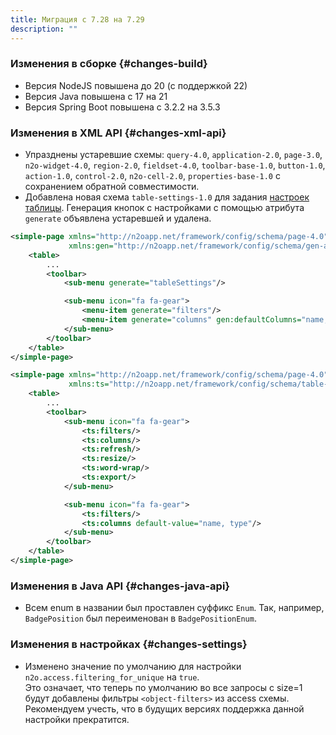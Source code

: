 ```yaml
---
title: Миграция с 7.28 на 7.29
description: ""
---
```


### Изменения в сборке {#changes-build}

- Версия NodeJS повышена до 20 (с поддержкой 22)
- Версия Java повышена с 17 на 21
- Версия Spring Boot повышена с 3.2.2 на 3.5.3

### Изменения в XML API {#changes-xml-api}

- Упразднены устаревшие схемы: `query-4.0`, `application-2.0`, `page-3.0`, `n2o-widget-4.0`, `region-2.0`,
`fieldset-4.0`, `toolbar-base-1.0`, `button-1.0`, `action-1.0`, `control-2.0`, `n2o-cell-2.0`, `properties-base-1.0`
 с сохранением обратной совместимости.
- Добавлена новая схема `table-settings-1.0` для задания [настроек таблицы](../manual/components#table-settings).
Генерация кнопок с настройками с помощью атрибута `generate` объявлена устаревшей и удалена.

```xml title="Пример, как работало в версии 7.28 и ниже"
<simple-page xmlns="http://n2oapp.net/framework/config/schema/page-4.0"
             xmlns:gen="http://n2oapp.net/framework/config/schema/gen-attr">
    <table>
        ...
        <toolbar>
            <sub-menu generate="tableSettings"/>

            <sub-menu icon="fa fa-gear">
                <menu-item generate="filters"/>
                <menu-item generate="columns" gen:defaultColumns="name, type"/>
            </sub-menu>
        </toolbar>
    </table>
</simple-page>
```

```xml title="Пример, как работает в версии 7.29"
<simple-page xmlns="http://n2oapp.net/framework/config/schema/page-4.0"
             xmlns:ts="http://n2oapp.net/framework/config/schema/table-settings-1.0">
    <table>
        ...
        <toolbar>
            <sub-menu icon="fa fa-gear">
                <ts:filters/>
                <ts:columns/>
                <ts:refresh/>
                <ts:resize/>
                <ts:word-wrap/>
                <ts:export/>
            </sub-menu>

            <sub-menu icon="fa fa-gear">
                <ts:filters/>
                <ts:columns default-value="name, type"/>
            </sub-menu>
        </toolbar>
    </table>
</simple-page>
```

### Изменения в Java API {#changes-java-api}

- Всем enum в названии был проставлен суффикс `Enum`.
Так, например, `BadgePosition` был переименован в `BadgePositionEnum`.

### Изменения в настройках {#changes-settings}

- Изменено значение по умолчанию для настройки `n2o.access.filtering_for_unique` на `true`.<br/>
Это означает, что теперь по умолчанию во все запросы с size=1 будут добавлены фильтры `<object-filters>` из access схемы.
Рекомендуем учесть, что в будущих версиях поддержка данной настройки прекратится.
